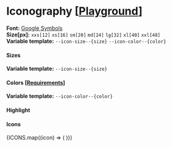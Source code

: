 
<Meta title='Requirements/Iconography' />

# Iconography [[Playground](?path=/docs/components-data-display-icon--docs)]

**Font:** [Google Symbols](https://fonts.google.com/icons)  
**Size[px]:** `xxs[12]` `xs[16]` `sm[20]` `md[24]` `lg[32]` `xl[40]` `xxl[48]`   
**Variable template:** `--icon-size--{size}` `--icon-color--{color}`

#### Sizes
**Variable template:** `--icon-size--{size}`

<Canvas of={IconStories.Sizes} />

#### Colors [[Requirements](?path=/docs/requirements-colors--docs)]
**Variable template:** `--icon-color--{color}`

<Canvas of={IconStories.Colors} />

#### Highlight

<Canvas of={IconStories.Highlight} />

#### Icons

<IconGallery>
  {ICONS.map((icon) => (
    <IconItem key={icon} name={icon}>
      <Icon v={icon} size='md' />
    </IconItem>
  ))}
</IconGallery>
